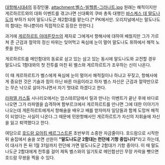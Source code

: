 [[대항해시대4]]의 등장인물. 
attachment:벨스-빌헬름-그라나트.jpg
원래는 해적이지만 게르하르트와의 대화 이벤트를 겪고나면 신대륙의 쿠바 총독 대행인 [[바스케스 데 말도나도]]의 부하가 되어 말도나도군 제2함대를 맡는다.[* PK에서만. 오리지널에서는 말도나도의 함대는 하나뿐이라 직접적으로 등장은 안한다.]

과거에 [[게르하르트 아데른캇쓰]]의 제자로 그에게서 항해사에 대하여 배웠지만 그가 가르쳐 준 근검과 절약의 정신 따위는 잊어먹고 욕심에 눈이 멀어 말도나도 휘하에서 해적 노릇을 한다.

게르하르트를 메인함대의 동료로 삼고 있는 삼고 있는 동시에 말도나도와 교전할 경우 말도나도 1함대와의 첫 전투를 마친 뒤 벨스와 게르하르트가 조우하는 신이 나온다.

이 때 게르하르트가 벨스에게 욕심에 눈이 멀어서 해적질이나 하냐고 꾸짖고, 항해사에게 중요한 것은 기술과 힘이 아닌 바른 마음이라고 하자 벨스 자신은 근검과 절약만으로는 무슨 낙으로 살아가냐면서 자기 멋대로 하겠다고 한다.

[[라파엘 카스톨]] 시나리오에서는 암스테르담에서 릴과 만나는 이벤트가 끝난 후에 바다로 나오면 그가 라파엘을 습격하며 함부르크에서 게르하르트를 만나면 그에 대한 이야기가 나오는데 게른하르트에게서 항해술을 배우고 배를 받자마자 일당들과 함께 도망쳐 해적이 되었다는 사실이 나온다.그 때문에 민완항해사인 게르하르트가 자신의 지휘술에 자신을 잃고 퇴역했다고 한다.

여담으로 [[호드람 요아킴 베르그스트론]] 초반부의 소중한 자금줄이다. 호드람으로 시작한 뒤 술집에서 술을 쏘면 선원이 '''"말도나도군 2함대는 런던에 기항 중입니다"'''라고 하는데, 이 대사가 뜬 뒤 1월 31일까지 런던에 가면 말도나도군 2함대가 기항 중이다. 이 때 말도나도군 2함대에게 전투를 걸어 제독 벨스와의 일기토로 메인함선인 무장 카락을 뺏으면 호드람 무쌍을 찍을 수 있다. 
